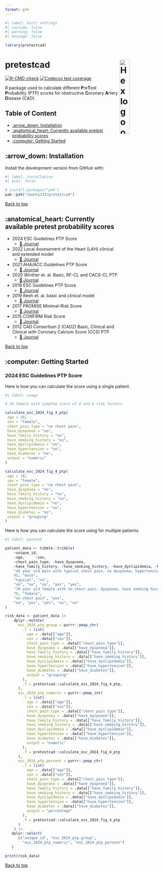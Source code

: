 ---
format: gfm
---

```{r}
#| label: knitr settings
#| include: false
#| warning: false
#| message: false

library(pretestcad)

```

<a name="top"></a>

# pretestcad <a href="jauntyjjs.github.io/pretestcad/"><img src="man/figures/logo.png" align="right" width="25%" height="25%" alt="Hex logo of R package pretestcad. Logo is a picture of a coronary artery with partial blockage." /></a>

<!-- badges: start -->
[![R-CMD-check](https://github.com/JauntyJJS/pretestcad/actions/workflows/R-CMD-check.yaml/badge.svg)](https://github.com/JauntyJJS/pretestcad/actions/workflows/R-CMD-check.yaml)
[![Codecov test coverage](https://codecov.io/gh/JauntyJJS/pretestcad/graph/badge.svg?token=lpJSgliKK3)](https://codecov.io/gh/JauntyJJS/pretestcad?branch=main)
<!-- badges: end -->

R package used to calculate different **P**re**T**est **P**robability (PTP) scores for obstructive **C**oronary **A**rtery **D**isease (CAD).

## Table of Content

- [:arrow_down: Installation]
- [:anatomical_heart: Currently available pretest probability scores]
- [:computer: Getting Started]

## :arrow_down: Installation

Install the development version from GitHub with:

```{r}
#| label: installation
#| eval: false

# install.packages("pak")
pak::pak("JauntyJJS/pretestcad")
```

<a href="#top">Back to top</a>

## :anatomical_heart: Currently available pretest probability scores

*  2024 ESC Guidelines PTP Score 
   *  [📘 Journal](https://doi.org/10.1093/eurheartj/ehae177){target="_blank"}
*  2022 Local Assessment of the Heart (LAH) clinical and extended model 
   *  [📘 Journal](https://doi.org/10.1161/JAHA.121.022697){target="_blank"}
*  2021 AHA/ACC Guidelines PTP Score
   *  [📘 Journal](https://doi.org/10.1161/CIR.0000000000001029){target="_blank"}
*  2020 Winther et. al. Basic, RF-CL and CACS-CL PTP 
   *  [📘 Journal](https://doi.org/10.1016/j.jacc.2020.09.585){target="_blank"}
*  2019 ESC Guidelines PTP Score 
   *  [📘 Journal](https://doi.org/10.1007/s00059-020-04935-x){target="_blank"}
*  2019 Reeh et. al. basic and clinical model 
   *  [📘 Journal](https://doi.org/10.1093/eurheartj/ehy806){target="_blank"}
*  2017 PROMISE Minimal-Risk Score 
   *  [📘 Journal](https://doi.org/10.1001/jamacardio.2016.5501){target="_blank"}
*  2015 CONFIRM Risk Score 
   *  [📘 Journal](https://doi.org/10.1016/j.amjmed.2014.10.031){target="_blank"}
*  2012 CAD Consortium 2 (CAD2) Basic, Clinical and Clinical with Coronary Calcium Score (CCS) PTP 
   *  [📘 Journal](https://doi.org/10.1136/bmj.e3485 ){target="_blank"}
   
<a href="#top">Back to top</a>

## :computer: Getting Started

### 2024 ESC Guidelines PTP Score

Here is how you can calculate the score using a single patient.

```{r}
#| label: usage

# 30 female with symptom score of 0 and 0 risk factors

calculate_esc_2024_fig_4_ptp(
 age = 30,
 sex = "female",
 chest_pain_type = "no chest pain",
 have_dyspnoea = "no",
 have_family_history = "no",
 have_smoking_history = "no",
 have_dyslipidemia = "no",
 have_hypertension = "no",
 have_diabetes = "no",
 output = "numeric"
)

calculate_esc_2024_fig_4_ptp(
 age = 30,
 sex = "female",
 chest_pain_type = "no chest pain",
 have_dyspnoea = "no",
 have_family_history = "no",
 have_smoking_history = "no",
 have_dyslipidemia = "no",
 have_hypertension = "no",
 have_diabetes = "no",
 output = "grouping"
)

```

Here is how you can calculate the score using for multiple patients.

```{r}
#| label: patient

patient_data <- tibble::tribble(
    ~unique_id,
    ~age,     ~sex, 
    ~chest_pain_type, ~have_dyspnoea, 
    ~have_family_history, ~have_smoking_history, ~have_dyslipidemia, ~have_hypertension, ~have_diabetes,
    "45 year old male with typical chest pain, no dyspnoea, hypertension and diabetes",
    45, "male", 
    "typical", "no",  
    "no", "no", "no", "yes", "yes",
    "70 year old female with no chest pain, dyspnoea, have smoking history (past or current smoker) and dyslipidemia",
    70, "female", 
    "no chest pain", "yes",  
    "no", "yes", "yes", "no", "no"
)

risk_data <- patient_data |>
    dplyr::mutate(
      esc_2024_ptp_group = purrr::pmap_chr(
        .l = list(
          age = .data[["age"]],
          sex = .data[["sex"]],
          chest_pain_type = .data[["chest_pain_type"]],
          have_dyspnoea = .data[["have_dyspnoea"]],
          have_family_history = .data[["have_family_history"]],
          have_smoking_history = .data[["have_smoking_history"]], 
          have_dyslipidemia = .data[["have_dyslipidemia"]], 
          have_hypertension = .data[["have_hypertension"]], 
          have_diabetes = .data[["have_diabetes"]],
          output = "grouping"
        ),
        .f = pretestcad::calculate_esc_2024_fig_4_ptp,
      ),
      esc_2024_ptp_numeric = purrr::pmap_int(
        .l = list(
          age = .data[["age"]],
          sex = .data[["sex"]],
          chest_pain_type = .data[["chest_pain_type"]],
          have_dyspnoea = .data[["have_dyspnoea"]],
          have_family_history = .data[["have_family_history"]],
          have_smoking_history = .data[["have_smoking_history"]],
          have_dyslipidemia = .data[["have_dyslipidemia"]],
          have_hypertension = .data[["have_hypertension"]],
          have_diabetes = .data[["have_diabetes"]],
          output = "numeric"
        ),
        .f = pretestcad::calculate_esc_2024_fig_4_ptp
      ),
      esc_2024_ptp_percent = purrr::pmap_chr(
        .l = list(
          age = .data[["age"]],
          sex = .data[["sex"]],
          chest_pain_type = .data[["chest_pain_type"]],
          have_dyspnoea = .data[["have_dyspnoea"]],
          have_family_history = .data[["have_family_history"]],
          have_smoking_history = .data[["have_smoking_history"]],
          have_dyslipidemia = .data[["have_dyslipidemia"]],
          have_hypertension = .data[["have_hypertension"]],
          have_diabetes = .data[["have_diabetes"]],
          output = "percentage"
        ),
        .f = pretestcad::calculate_esc_2024_fig_4_ptp
      )
    ) |> 
   dplyr::select(
      c("unique_id", "esc_2024_ptp_group", 
        "esc_2024_ptp_numeric", "esc_2024_ptp_percent")
   )

print(risk_data)

```

<a href="#top">Back to top</a>
